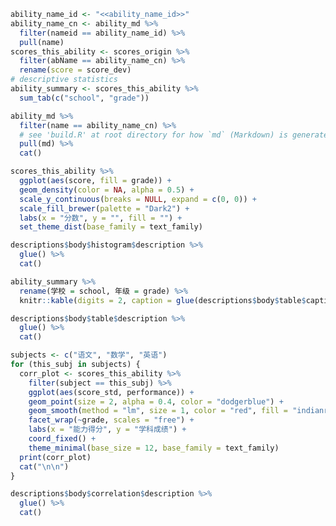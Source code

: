```r
ability_name_id <- "<<ability_name_id>>"
ability_name_cn <- ability_md %>%
  filter(nameid == ability_name_id) %>%
  pull(name)
scores_this_ability <- scores_origin %>%
  filter(abName == ability_name_cn) %>%
  rename(score = score_dev)
# descriptive statistics
ability_summary <- scores_this_ability %>%
  sum_tab(c("school", "grade"))
```

```r
ability_md %>%
  filter(name == ability_name_cn) %>%
  # see 'build.R' at root directory for how `md` (Markdown) is generated
  pull(md) %>%
  cat()
```

```r
scores_this_ability %>%
  ggplot(aes(score, fill = grade)) +
  geom_density(color = NA, alpha = 0.5) +
  scale_y_continuous(breaks = NULL, expand = c(0, 0)) +
  scale_fill_brewer(palette = "Dark2") +
  labs(x = "分数", y = "", fill = "") +
  set_theme_dist(base_family = text_family)
```

```r
descriptions$body$histogram$description %>%
  glue() %>%
  cat()
```

```r
ability_summary %>%
  rename(学校 = school, 年级 = grade) %>%
  knitr::kable(digits = 2, caption = glue(descriptions$body$table$caption))
```

```r
descriptions$body$table$description %>%
  glue() %>%
  cat()
```

```r
subjects <- c("语文", "数学", "英语")
for (this_subj in subjects) {
  corr_plot <- scores_this_ability %>%
    filter(subject == this_subj) %>%
    ggplot(aes(score_std, performance)) +
    geom_point(size = 2, alpha = 0.4, color = "dodgerblue") +
    geom_smooth(method = "lm", size = 1, color = "red", fill = "indianred1") +
    facet_wrap(~grade, scales = "free") +
    labs(x = "能力得分", y = "学科成绩") +
    coord_fixed() +
    theme_minimal(base_size = 12, base_family = text_family)
  print(corr_plot)
  cat("\n\n")
}
```

```r
descriptions$body$correlation$description %>%
  glue() %>%
  cat()
```
